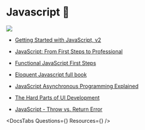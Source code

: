 

# Javascript 📒

![](https://www.freecodecamp.org/news/content/images/2019/07/panel-1-1.png)



<div className="beginner">

- [Getting Started with JavaScript, v2](https://frontendmasters.com/courses/getting-started-javascript-v2/)

- [JavaScript: From First Steps to Professional](https://frontendmasters.com/courses/javascript-first-steps/)

- [Functional JavaScript First Steps](https://frontendmasters.com/courses/functional-first-steps/)

- [Eloquent Javascript full book](https://eloquentjavascript.net/index.html)


</div>






<div className="intermediate">

- [JavaScript Asynchronous Programming Explained](https://www.youtube.com/watch?v=ck7LUM9SqC8)

- [The Hard Parts of UI Development](https://frontendmasters.com/courses/hard-parts-ui-dev/)

- [JavaScript - Throw vs. Return Error](https://www.youtube.com/watch?v=d7ZaxCCl5C8)

</div>


<div className="expert">



</div>



<DocsTabs Questions={<Questions />} Resources={<Resources />} />
